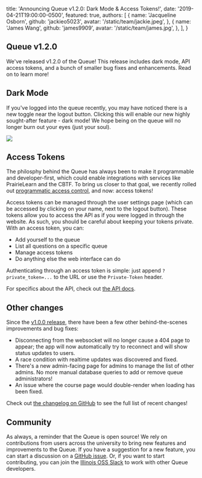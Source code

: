 
  title: 'Announcing Queue v1.2.0: Dark Mode & Access Tokens!',
  date: '2019-04-21T19:00:00-0500',
  featured: true,
  authors: [
    {
      name: 'Jacqueline Osborn',
      github: 'jackieo5023',
      avatar: '/static/team/jackie.jpeg',
    },
    {
      name: 'James Wang',
      github: 'james9909',
      avatar: '/static/team/james.jpg',
    },
  ],
}


## Queue v1.2.0

We've released v1.2.0 of the Queue! This release includes dark mode, API access tokens, and a bunch of smaller bug fixes and enhancements. Read on to learn more!

## Dark Mode

If you've logged into the queue recently, you may have noticed there is a new toggle near the logout button. Clicking this will enable our new highly sought-after feature - dark mode! We hope being on the queue will no longer burn out your eyes (just your soul).

<Image
  src="/static/blog/dark-mode/dark-mode-view.jpg"
  caption="Dark mode"
  shadow
/>

## Access Tokens

The philosphy behind the Queue has always been to make it programmable and developer-first, which could enable integrations with services like PrairieLearn and the CBTF. To bring us closer to that goal, we recently rolled out [programmatic access control](/blog/confidential-queues-programmatic-admission-control), and now: access tokens!

Access tokens can be managed through the user settings page (which can be accessed by clicking on your name, next to the logout button). These tokens allow you to access the API as if you were logged in through the website. As such, you should be careful about keeping your tokens private. With an access token, you can:

- Add yourself to the queue
- List all questions on a specific queue
- Manage access tokens
- Do anything else the web interface can do

Authenticating through an access token is simple: just append `?private_token=...` to the URL or use the `Private-Token` header.

For specifics about the API, check out [the API docs](https://github.com/illinois/queue/blob/master/doc/API.md).

## Other changes

Since the [v1.0.0 release](confidential-queues-programmatic-admission-control), there have been a few other behind-the-scenes improvements and bug fixes:

- Disconnecting from the websocket will no longer cause a 404 page to appear; the app will now automatically try to reconnect and will show status updates to users.
- A race condition with realtime updates was discovered and fixed.
- There's a new admin-facing page for admins to manage the list of other admins. No more manual database queries to add or remove queue administrators!
- An issue where the course page would double-render when loading has been fixed.

Check out [the changelog on GitHub](https://github.com/illinois/queue/blob/master/CHANGELOG.md) to see the full list of recent changes!

## Community

As always, a reminder that the Queue is open source! We rely on contributions from users across the university to bring new features and improvements to the Queue. If you have a suggestion for a new feature, you can start a discussion on a [GitHub issue](https://github.com/illinois/queue/issues). Or, if you want to start contributing, you can join the [Illinois OSS Slack](https://illinois-oss.slack.com/) to work with other Queue developers.
